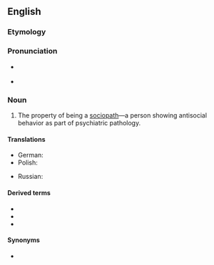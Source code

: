 ==English==

===Etymology===
{{confix|en|socio|pathy}}

===Pronunciation===
* {{a|UK}} {{IPA|/ˈsoʊ.ʃi.əˌpæθi/|lang=en}}
* {{a|US}} {{IPA|/ˈsoʊ.si.əˌpæθi/|lang=en}}

===Noun===
{{en-noun|~|sociopathies}}

# {{lb|en|psychiatry}} The property of being a [[sociopath]]—a person showing antisocial behavior as part of psychiatric pathology.

====Translations====
{{trans-top|personality disorder}}
* German: {{t|de|Soziopathie|f}}
* Polish: {{t+|pl|socjopatia|f}}
{{trans-mid}}
* Russian: {{t+|ru|социопа́тия|f}}
{{trans-bottom}}

====Derived terms====
* {{l|en|sociopath}}
* {{l|en|sociopathic}}
* {{l|en|sociopathology}}

====Synonyms====
* {{l|en|psychopathy}}